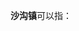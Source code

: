 {{disambig|cat=三字中国镇名消歧义}}
'''沙沟镇'''可以指：
{{PRC admin/disambig|32/12/81/108/000|37/04/03/101/000|37/13/23/111/000}}